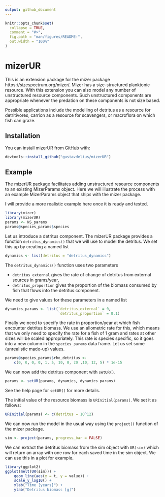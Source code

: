 ```yaml
---
output: github_document
---
```


<!-- README.md is generated from README.Rmd. Please edit that file -->

```r
knitr::opts_chunk$set(
  collapse = TRUE,
  comment = "#>",
  fig.path = "man/figures/README-",
  out.width = "100%"
)
```

# mizerUR

<!-- badges: start -->
<!-- badges: end -->

This is an extension package for the mizer package
https://sizespectrum.org/mizer/. Mizer has a size-structured planktonic
resource. With this extension you can also model any number of unstructured
resource components. Such unstructured components are appropriate whenever the
predation on these components is not size based.

Possible applications include the modelling of detritus as a resource for
detritivores, carrion as a resource for scavengers, or macroflora on which fish
can graze.

## Installation

You can install mizerUR from [GitHub](https://github.com/gustavdelius/mizerUR)
with:

``` r
devtools::install_github("gustavdelius/mizerUR")
```

## Example

The mizerUR package facilitates adding unstructured resource components to an
existing MizerParams object. Here we will illustrate the process with an 
example MizerParams object that ships with the mizer package.

I will provide a more realistic example here once it is ready
and tested.

```r
library(mizer)
library(mizerUR)
params <- NS_params
params@species_params$species
```

Let us introduce a detritus component. The mizerUR package provides a function
`detritus_dynamics()` that we will use to model the detritus. We set this up
by creating a named list
```r
dynamics <- list(detritus = "detritus_dynamics")
```

The `detritus_dynamics()` function uses two parameters 

* `detritus_external` gives the rate of change of detritus from external 
  sources in grams/year,
* `detritus_proportion` gives the proportion of the biomass consumed by fish 
  that flows into the detritus component.
  
We need to give values for these parameters in a named list
```r
dynamics_params <- list(`detritus_external` = 0,
                        `detritus_proportion` = 0.1)
```

Finally we need to specify the rate in proportion/year at which fish encounter 
detritus biomass. We use an allometric rate for this, which means that we only
need to specify the rate for a fish of 1 gram and rates at other sizes will
be scaled appropriately. This rate is species specific, so it goes into a new
column in the `species_params` data frame. Let us set some (unrealistic made-up)
values.
```r
params@species_params$rho_detritus <- 
    c(0, 0, 0, 0, 1, 5, 10, 0, 20 ,10, 12, 5) * 1e-15
```

We can now add the detritus component with `setUR()`.
```r
params <- setUR(params, dynamics, dynamics_params)
```
See the help page for `setUR()` for more details.

The initial value of the resource biomass is `URInitial(params)`.
We set it as follows:
```r
URInitial(params) <- c(detritus = 10^12)
```

We can now run the model in the usual way using the `project()` function of the
mizer package.
```r
sim <- project(params, progress_bar = FALSE)
```

We can extract the detritus biomass from the sim object with `UR(sim)` which
will return an array with one row for each saved time in the sim object. We
can use this in a plot for example.
```r
library(ggplot2)
ggplot(melt(UR(sim))) +
    geom_line(aes(x = t, y = value)) +
    scale_y_log10() +
    xlab("Time [years]") +
    ylab("Detritus biomass [g]")
```



